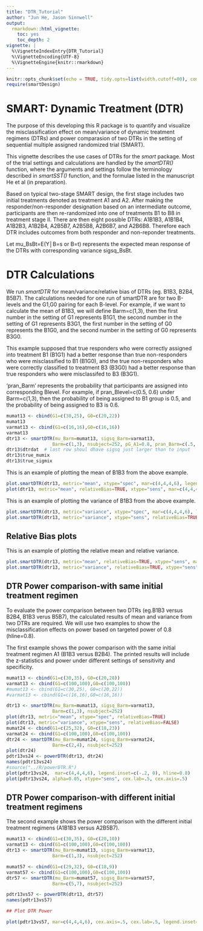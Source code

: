 ```yaml
---
title: "DTR_Tutorial"
author: "Jun He, Jason Sinnwell"
output:
  rmarkdown::html_vignette:
    toc: yes
    toc_depth: 2
vignette: |
  %\VignetteIndexEntry{DTR_Tutorial}
  %\VignetteEncoding{UTF-8}
  %\VignetteEngine{knitr::rmarkdown}
---
```




```r
knitr::opts_chunk$set(echo = TRUE, tidy.opts=list(width.cutoff=80), comment=NA)
require(smartDesign)
```

SMART: Dynamic Treatment  (DTR)
========================================
The purpose of this developing this R package is to quantify and visualize the misclassification effect on mean/variance of dynamic treatment regimens (DTRs) and power comparasion of two DTRs in the setting of sequential multiple assigned randomized trial (SMART). 

This vignette describes the use cases of DTRs for
the *smart* package. Most of the trial settings and calculations are handled by the *smartDTR()* function, where the arguments and settings follow the terminology described in *smartSST()* function, and the formulae listed in the manuscript He et al (in preparation).

Based on typical two-stage SMART design, the first stage includes two initial treatments denoted as treatment A1 and A2. After making the responder/non-responder designation based on an intermediate outcome, participants are then re-randomized into one of treatments B1 to B8 in treatment stage II. There are then eight possible DTRs: A1B1B3, A1B1B4, A1B2B3, A1B2B4, A2B5B7, A2B5B8, A2B6B7, and A2B6B8. Therefore each DTR includes outcomes from both responder and non-reponder treatments.

Let mu_BsBt=E(Y│B=s or B=t) represents the expected mean response of the DTRs with corresponding variance sigsq_BsBt.  


DTR Calculations
===================

We run *smartDTR* for mean/variance/relative bias of DTRs (eg. B1B3, B2B4, B5B7). The calculations needed for one run of smartDTR are for two B-levels and the G1,G0 pairing for each B-level. For example, if we want to calculate the mean of B1B3, we will define Barm=c(1,3), then the first number in the setting of G1 represents B1G1, the second number in the setting of G1 represents B3G1, the first number in the setting of G0 represents the B1G0, and the second number in the setting of G0 represents B3G0.   

This example supposed that true responders who were correctly assigned into treatment B1 (B1G1) had a better response than true non-responders who were misclassified to B1 (B1G0), and the true non-responders who were correctly classified to treatment B3 (B3G0) had a better response than true responders who were misclassifed to B3 (B3G1).  

'pran_Barm' represents the probability that participants are assigned into corresponding Blevel. For example, if pran_Blevel=c(0.5, 0.6) under Barm=c(1,3), then the probability of being assigned to B1 group is 0.5, and the probability of being assigned to B3 is 0.6.

```r
mumat13 <- cbind(G1=c(30,25), G0=c(20,22))
mumat13
varmat13 <- cbind(G1=c(16,16),G0=c(16,16))
varmat13
dtr13 <- smartDTR(mu_Barm=mumat13, sigsq_Barm=varmat13,
                 Barm=c(1,3), nsubject=252, pG_A1=0.8, pran_Barm=c(.5,.5))
dtr13$dtrdat  # last row shoul dhave sigsq just larger than to input
dtr13$true_mumix
dtr13$true_sigmix
```

This is an example of plotting the mean of B1B3 from the above example.

```r
plot.smartDTR(dtr13, metric="mean", xtype="spec", mar=c(4,4,4,6), legend.inset=c(-.2, 0))
plot(dtr13, metric="mean", relativeBias=TRUE, xtype="sens", mar=c(4,4,4,6), legend.inset=c(-.2, 0), ylim=c(0,10), xlab="Sens")

```

This is an example of plotting the variance of B1B3 from the above example.

```r
plot.smartDTR(dtr13, metric="variance", xtype="spec", mar=c(4,4,4,6), legend.inset=c(-.2, 0))
plot.smartDTR(dtr13, metric="variance", xtype="sens", relativeBias=TRUE)
```


## Relative Bias plots
This is an example of plotting the relative mean and relative variance.
```r
plot.smartDTR(dtr13, metric="mean", relativeBias=TRUE, xtype="sens", mar=c(4,4,4,6), legend.inset=c(-.2, 0))
plot.smartDTR(dtr13, metric="variance", relativeBias=TRUE, xtype="sens", mar=c(4,4,4,6), legend.inset=c(-.2, 0))
```


## DTR Power comparison-with same initial treatment regimen

To evaluate the power comparison between two DTRs (eg.B1B3 versus B2B4, B1B3 verus B5B7), the calculated results of mean and variance from two DTRs are required. We will use two examples to show the misclassification effects on power based on targeted power of 0.8 (hline=0.8). 

The first example shows the power comparison with the same initial treatment regimen A1 (B1B3 versus B2B4). The printed results will include the z-statistics and power under different settings of sensitivity and specificity. 

```r
mumat13 <- cbind(G1=c(30,35), G0=c(20,28))
varmat13 <- cbind(G1=c(100,100),G0=c(100,100))
#mumat13 <- cbind(G1=c(30,25), G0=c(20,22))
#varmat13 <- cbind(G1=c(16,16),G0=c(16,16))

dtr13 <- smartDTR(mu_Barm=mumat13, sigsq_Barm=varmat13,
                 Barm=c(1,3), nsubject=252)
plot(dtr13, metric="mean", xtype="spec", relativeBias=TRUE)
plot(dtr13, metric="variance", xtype="sens", relativeBias=FALSE)
mumat24 <- cbind(G1=c(25,32), G0=c(18,23))
varmat24 <- cbind(G1=c(100,100),G0=c(100,100))
dtr24 <- smartDTR(mu_Barm=mumat24, sigsq_Barm=varmat24,
                 Barm=c(2,4), nsubject=252)
plot(dtr24)
pdtr13vs24 <- powerDTR(dtr13, dtr24)
names(pdtr13vs24)
#source("../R/powerDTR.R")
plot(pdtr13vs24,  mar=c(4,4,4,6), legend.inset=c(-.2, 0), hline=0.8)
plot(pdtr13vs24, alpha=0.05, xtype="sens", cex.lab=.5, cex.axis=.5)
```

## DTR Power comparison-with different initial treatment regimens

The second example shows the power comparison with the different initial treatment regimens (A1B1B3 versus A2B5B7).  

```r
mumat13 <- cbind(G1=c(30,35), G0=c(20,10))
varmat13 <- cbind(G1=c(100,100),G0=c(100,100))
dtr13 <- smartDTR(mu_Barm=mumat13, sigsq_Barm=varmat13,
                 Barm=c(1,3), nsubject=252)

mumat57 <- cbind(G1=c(29,32), G0=c(18,9))
varmat57 <- cbind(G1=c(100,100),G0=c(100,100))
dtr57 <- smartDTR(mu_Barm=mumat57, sigsq_Barm=varmat57,
                 Barm=c(5,7), nsubject=252)

pdtr13vs57 <- powerDTR(dtr13, dtr57)
names(pdtr13vs57)

## Plot DTR Power

plot(pdtr13vs57, mar=c(4,4,4,6), cex.axis=.5, cex.lab=.5, legend.inset=c(-.2, 0), hline=0.8)
```

